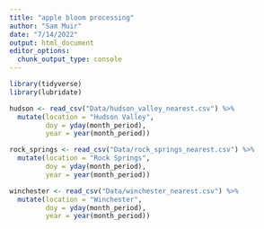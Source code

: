 ```yaml
---
title: "apple bloom processing"
author: "Sam Muir"
date: "7/14/2022"
output: html_document
editor_options: 
  chunk_output_type: console
---
```

```r
library(tidyverse)
library(lubridate)
```


```r
hudson <- read_csv("Data/hudson_valley_nearest.csv") %>%
  mutate(location = "Hudson Valley",
         doy = yday(month_period),
         year = year(month_period))

rock_springs <- read_csv("Data/rock_springs_nearest.csv") %>%
  mutate(location = "Rock Springs",
         doy = yday(month_period),
         year = year(month_period))

winchester <- read_csv("Data/winchester_nearest.csv") %>%
  mutate(location = "Winchester",
         doy = yday(month_period),
         year = year(month_period))
```

```r

```

